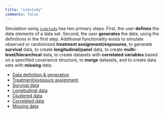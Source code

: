 ```yaml
---
title: "simstudy"
comments: false
---
```


Simulation using [`simstudy`](https://cran.r-project.org/web/packages/simstudy/index.html) has two primary steps. First, the user **defines** the data elements of a data set. Second, the user **generates** the data, using the definitions in the first step. Additional functionality exists to simulate observed or randomized **treatment assignment/exposures**, to generate **survival** data, to create **longitudinal/panel** data, to create **multi-level/hierarchical** data, to create datasets with **correlated variables** based on a specified covariance structure, to **merge** datasets, and to create data sets with **missing** data.

* [Data definition & generation](/page/define_and_gen/)
* [Treatment/exposure assignment](/page/treat_and_exposure/)
* [Survival data](/page/survival/)
* [Longitudinal data](/page/longitudinal/)
* [Clustered data](/page/clustered/)
* [Correlated data](/page/correlated/)
* [Missing data](/page/missing/)
